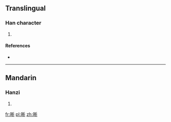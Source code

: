 ==Translingual==

===Han character===
{{Han char|rn=72|rad=日|as=07|sn=11|four=|canj=日手竹中 (AQHL)}}

# {{defn|Han|sort=日07}}

====References====
* {{Han ref|kx=0496.040|dkj=13954|dj=0862.090|hdz=21510.070|uh=6663|ud=26211}}

----

==Mandarin==

===Hanzi===
{{cmn-hanzi|pin=[[zhē]] ([[zhe1]]), [[zhé]] ([[zhe2]]), [[zhì]] ([[zhi4]])|wg=che<sup>1</sup>, che<sup>2</sup>, chih<sup>4</sup>}}

# {{defn|lang=cmn|sort=日07}}

[[fr:晣]]
[[pl:晣]]
[[zh:晣]]
